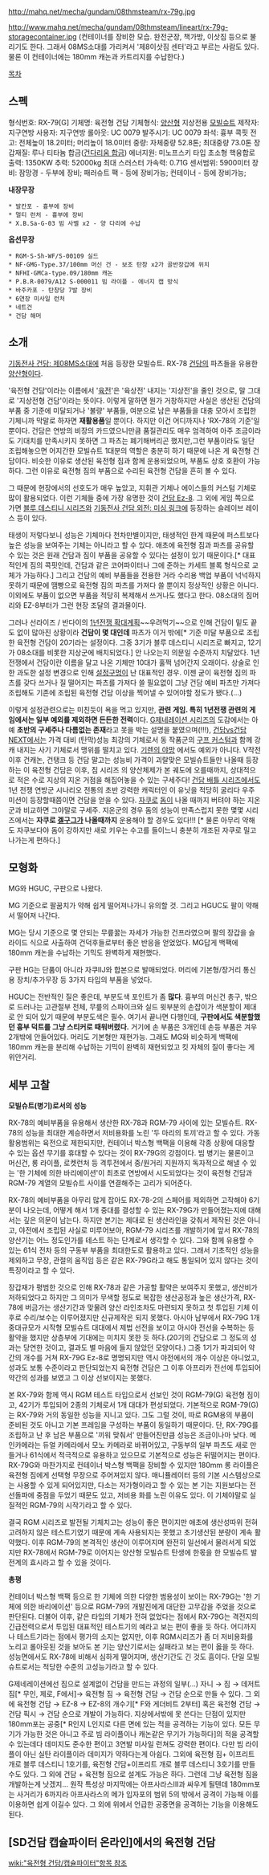 http://mahq.net/mecha/gundam/08thmsteam/rx-79g.jpg

http://www.mahq.net/mecha/gundam/08thmsteam/lineart/rx-79g-storagecontainer.jpg
(컨테이너를 장비한 모습. 완전군장, 책가방, 이삿짐 등으로 불리기도 한다. 그래서 08MS소대를 가리켜서 '제8이삿짐 센터'라고 부르는 사람도 있다. 물론 이 컨테이너에는 180mm 캐논과 카트리지를 수납한다.)

[[목차]]

== 스펙 ==
형식번호: RX-79[G]
기체명: 육전형 건담
기체형식: [[양산형]] 지상전용 [[모빌슈트]]
제작자: 지구연방
사용자: 지구연방
롤아웃: UC 0079
발주시기: UC 0079
좌석: 흉부 콕핏
전고: 전체높이 18.2미터; 머리높이 18.0미터
중량: 자체중량 52.8톤; 최대중량 73.0톤
장갑재질: 루나 티타늄 합금([[건다리움 합금]])
에너지원: 미노프스키 타입 초소형 핵융합로
출력: 1350KW
추력: 52000kg
최대 스러스터 가속력: 0.71G
센서범위: 5900미터
장비: 잠망경 - 두부에 장비; 패러슈트 팩 - 등에 장비가능; 컨테이너 - 등에 장비가능;

'''내장무장'''
 * 발칸포 - 흉부에 장비
 * 멀티 런처 - 흉부에 장비
 * X.B.Sa-G-03 빔 사벨 x2 - 양 다리에 수납
'''옵션무장'''
 * RGM·S-Sh-WF/S-00109 실드
 * NF·GMG-Type.37/100mm 머신 건 - 보조 탄창 x2가 골반장갑에 위치
 * NFHI·GMCa-type.09/180mm 캐논 
 * P.B.R-0079/A12 S-000011 빔 라이플 - 에너지 캡 방식
 * 바주카포 - 탄창당 7발 장비
 * 6연장 미사일 런처
 * 네트건 
 * 건담 해머

== 소개 ==
[[기동전사 건담: 제08MS소대]]에 처음 등장한 모빌슈트. RX-78 [[건담]]의 파츠들을 유용한 [[양산형]]이다.

'육전형 건담'이라는 이름에서 '[[육전]]'은 '육상전' 내지는 '지상전'을 줄인 것으로, 말 그대로 '지상전형 건담'이라는 뜻이다. 이렇게 말하면 뭔가 거창하지만 사실은 생산된 건담의 부품 중 기준에 미달되거나 '불량' 부품들, 여분으로 남은 부품들을 대충 모아서 조립한 기체니까 막말로 하자면 '''재활용품'''일 뿐이다. 하지만 이건 어디까지나 'RX-78의 기준'일 뿐이다. 건담은 연방의 비장의 카드였으니만큼 품질관리도 매우 엄격하여 아주 조금이라도 기대치를 만족시키지 못하면 그 파츠는 폐기해버리곤 했지만,그런 부품이라도 일단 조립해놓으면 어지간한 모빌슈트 1대분의 역할은 충분히 하기 때문에 나온 게 육전형 건담이다. 비슷한 이유로 생산된 육전형 짐과 함께 운용되었으며, 부품도 상호 호환이 가능하다. 그런 이유로 육전형 짐의 부품으로 수리된 육전형 건담을 흔히 볼 수 있다.

그 때문에 현장에서의 선호도가 매우 높았고, 지휘관 기체나 에이스들의 커스텀 기체로 많이 활용되었다. 이런 기체들 중에 가장 유명한 것이 [[건담 Ez-8]]. 그 외에 게임 쪽으로 가면 [[블루 데스티니 시리즈]]와 [[기동전사 건담 외전: 미싱 링크]]에 등장하는 슬레이브 레이스 등이 있다.

태생이 저렇다보니 성능은 기체마다 천차만별이지만, 태생적인 한계 때문에 퍼스트보다 높은 성능을 보여주는 기체는 아니라고 할 수 있다. 애초에 육전형 짐과 파츠를 공유할 수 있는 것은 원래 건담과 짐이 부품을 공유할 수 있다는 설정이 있기 때문이다.[* 대표적인게 짐의 콕핏인데, 건담과 같은 코어파이터나 그에 준하는 카세트 블록 형식으로 교체가 가능하다.] 그리고 건담의 예비 부품들을 전용한 거라 수리용 백업 부품이 넉넉하지 못하기 때문에 땜빵으로 육전형 짐의 파츠를 가져다 쓸 뿐이지 정상적인 상황은 아니다. 이외에도 부품이 없으면 부품을 적당히 복제해서 쓰거나도 했다고 한다. 08소대의 짐머리와 EZ-8부터가 그런 현장 조달의 결과물이다.

그러나 선라이즈 / 반다이의 [[1년전쟁 확대계획]]~~우려먹기~~으로 인해 건담이 밑도 끝도 없이 많아진 상황이라 '''건담이 몇 대인데''' 파츠가 이거 밖에[* 기준 미달 부품으로 조립한 육전형 건담이 20기라는 설정이다. 그중 3기가 블루 데스티니 시리즈로 빠지고, 12기가 08소대를 비롯한 지상군에 배치되었다.] 안 나오는지 의문일 수준까지 치달았다. 1년 전쟁에서 건담이란 이름을 달고 나온 기체만 10대가 훌쩍 넘어간지 오래이다. 상술로 인한 과도한 설정 변경으로 인해 [[설정구멍]]이 난 대표적인 경우. 이젠 굳이 육전형 짐의 파츠를 갖다 쓰거나 질 떨어지는 파츠를 가져다 쓸 필요없이 그냥 건담 예비 파츠만 가져다 조립해도 기존에 조립된 육전형 건담 이상을 찍어낼 수 있어야할 정도가 됐다.(...)

이렇게 설정관련으로는 미친듯이 욕을 먹고 있지만, '''관련 게임. 특히 1년전쟁 관련의 게임에서는 일부 예외를 제외하면 든든한 전력'''이다. [[SD건담 G제네레이션 시리즈|G제네레이션 시리즈]]의 도감에서는 아예 '''초반의 구세주나 다름없는 존재'''라고 못을 박는 설명을 붙였으며(!!!), [[건담vs건담NEXT]]에서는 가격 대비 (탄막)성능 최강의 기체로서 동 작품군의 [[구프 커스텀]]과 함께 강캐 내지는 사기 기체로서 맹위를 떨치고 있다. [[기렌의 야망]] 에서도 예외가 아니다. V작전 이후 건캐논, 건탱크 등 건담 말고는 성능비 가격이 괴랄맞은 모빌슈트들만 나올때 등장하는 이 육전형 건담은 이후, 짐 시리즈 의 양산체제가 본 궤도에 오를때까지, 상대적으로 적은 수로 지상의 지온 거점을 해집어놓을 수 있는 구세주다! [[건담 배틀 시리즈]]에서도 1년 전쟁 연방군 시나리오 전통의 초반 강력한 캐릭터인 이 유닛을 적당히 굴리다 우주 미션이 등장할때쯤이면 건담을 얻을 수 있다. [[자쿠]]로 [[돔]]이 나올 때까지 버텨야 하는 지온군과 비교하면 그야말로 구세주. 지온군의 경우 돔의 성능이 만족스럽지 못한 몇몇 시리즈에서는 '''자쿠로 [[겔구그]]가 나올때까지''' 운용해야 할 경우도 있다!!! [* 물론 아무리 약해도 자쿠보다야 돔이 강하지만 새로 키우는 수고를 들이느니 충분히 개조된 자쿠로 밀고 나가는게 편하다.]
== 모형화 ==
MG와 HGUC, 구판으로 나왔다.

MG 기준으로 팔꿈치가 약해 쉽게 떨어져나가니 유의할 것. 그리고 HGUC도 팔이 약해서 떨어져 나간다.

MG는 당시 기준으로 몇 안되는 무릎꿇는 자세가 가능한 건프라였으며 팔의 장갑을 슬라이드 식으로 사출하여 건덕후들로부터 좋은 반응을 얻었었다. MG답게 백팩에 180mm 캐논을 수납하는 기믹도 완벽하게 재현했다.

구판 HG는 단품이 아니라 자쿠IIJ와 합본으로 발매되었다. 머리에 기본형/장거리 통신용 장치/추가무장 등 3가지 타입의 부품을 넣었다.

HGUC는 전반적인 질은 좋은데, 부분도색 포인트가 좀 '''많다'''. 흉부의 머신건 총구, 밖으로 드러나는 고관절부 전체, 무릎의 스파이크와 실드 윗부분의 손잡이가 색분할이 제대로 안 되어 있기 때문에 부분도색은 필수. 여기서 끝나면 다행인데, '''구판에서도 색분할했던 흉부 덕트를 그냥 스티커로 때워버렸다.''' 거기에 손 부품은 3개인데 손등 부품은 겨우 2개밖에 안들어있다.  머리도 기본형만 재현가능. 그래도 MG와 비슷하게 백팩에 180mm 캐논을 분리해 수납하는 기믹이 완벽히 재현되었고 킷 자체의 질이 좋다는 게 위안거리.

== 세부 고찰 ==
'''모빌슈트(병기)로서의 성능'''

RX-78의 예비부품을 유용해서 생산한 RX-78과 RGM-79 사이에 있는 모빌슈트. RX-78의 성능을 최대한 계승하면서 저비용화를 노린 '두 마리의 토끼'라고 할 수 있다. 가동활용범위는 육전으로 제한되지만, 컨테이너 박스형 백팩을 이용해 각종 상황에 대응할 수 있는 옵션 무기를 휴대할 수 있다는 것이 RX-79G의 강점이다. 빔 병기는 물론이고 머신건, 롱 라이플, 로켓런처 등 격투전에서 중/원거리 지원까지 독자적으로 해낼 수 있는 '한 기체에 의한 바리에이션'이 최초로 연방에서 시도되었다는 것이 육전형 건담과 RGM-79 계열의 모빌슈트 사이를 연결해주는 고리가 되어준다.

RX-78의 예비부품을 아무리 많게 잡아도 RX-78-2의 스페어를 제외하면 고작해야 6기분이 나오는데, 어떻게 해서 1개 중대를 결성할 수 있는 RX-79G가 만들어졌는지에 대해서는 깊은 의문이 남는다. 하지만 본기는 제대로 된 생산라인을 갖춰서 제작된 것은 아니고, 야전에서 조립된 사실로 미루어보아, RGM-79 시리즈를 개발하기에 앞서 RX-78의 양산기는 어느 정도인가를 테스트 하는 단계로서 생각할 수 있다. 그와 함께 유용할 수 있는 61식 전차 등의 구동부 부품을 최대한도로 활용하고 있다. 그래서 기초적인 성능을 제외하고 무장, 관절의 움직임 등은 같은 RX-79G라고 해도 통일되어 있지 않다는 것이 특징이라고 할 수 있다.

장갑재가 평범한 것으로 인해 RX-78과 같은 가공할 활약은 보여주지 못했고, 생산비가 저하되었다고 하지만 그 의미가 무색할 정도로 복잡한 생산공정과 높은 생산가격, RX-78에 버금가는 생산기간과 맞물려 양산 라인조차도 마련되지 못하고 첫 투입된 기체 이후로 수리/보수는 이루어졌지만 신규제작은 되지 못했다. 아시아 남부에서 RX-79G 1개 중대규모가 시작형 모빌슈트 대대에서 제법 선전을 보이고 아시아 전선을 수복하는 등 활약을 했지만 상층부에 기대에는 미치지 못한 듯 하다.(20기의 건담으로 그 정도의 성과는 당연한 것이고, 결과도 별 마음에 들지 않았던 모양이다.) 그중 1기가 파괴되어 약간의 개수를 거쳐 RX-79G Ez-8로 명명되지만 역시 야전에서의 개수 이상은 아니었고, 성과도 보통 수준이라고 판단되었는지 육전형 건담은 그 이후 아프리카 전선에 투입되어 약간의 성과를 보였고 그 이상 선보이지는 못했다.

본 RX-79와 함께 역시 RGM 테스트 타입으로서 선보인 것이 RGM-79(G) 육전형 짐이고, 42기가 투입되어 2종의 기체로서 1개 대대가 편성되었다. 기본적으로 RGM-79(G)는 RX-79와 거의 동일한 성능을 지니고 있다. 그도 그럴 것이, 따로 RGM용의 부품이 준비된 것도 아니고 기본 프레임을 구성하는 부품이 동일하기 때문이다. 단, RX-79G를 조립하고 난 후 남은 부품으로 '끼워 맞춰서' 만들어진만큼 성능은 조금이나마 낮다. 메인카메라는 듀얼 카메라에서 모노 카메라로 바뀌어있고, 구동부의 일부 파츠도 새로 만들거나 61식에서 적극적으로 유용하고 있으므로 기본적으로 성능은 뒤떨어지는 편이다. RX-79G와 마찬가지로 컨테이너 박스형 백팩을 장비할 수 있지만 180mm 롱 라이플은 육전형 짐에게 선택형 무장으로 주어져있지 않다. 매니퓰레이터 등의 기본 시스템상으로는 사용할 수 있게 되어있지만, 다소는 저가형이라고 할 수 있는 본 기는 지원보다는 전선돌파에 중점을 두었기 때문도 있고, 저비용 화를 노린 이유도 있다. 이 기체야말로 실질적인 RGM-79의 시작기라고 할 수 있다.

결국 RGM 시리즈로 발전될 기체치고는 성능이 좋은 편이지만 애초에 생산성따위 전혀 고려하지 않은 테스트기였기 때문에 계속 사용되지는 못했고 초기생산된 분량이 계속 활약했다. 이후 RGM-79의 본격적인 생산이 이루어지며 완전히 일선에서 물러서게 되었지만 RX-78에서 RGM-79로 이어지는 양산형 모빌슈트 탄생에 한몫을 한 모빌슈트 발전계의 효시라고 할 수 있을 것이다.

'''총평'''

컨테이너 박스형 백팩 등으로 한 기체에 의한 다양한 범용성이 보이는 RX-79G는 '한 기체에 의한 바리에이션' 등으로 RGM-79의 개발진에게 대단한 고무감을 주었을 것으로 판단된다. 더불어 이후, 같은 타입의 기체가 전혀 없었다는 점에서 RX-79G는 격전지의 긴급전력으로서 투입된 대표적인 테스트기의 예라고 보는 편이 좋을 듯 하다. 어디까지나 테스트기라는 점에서 평가의 소지는 없지만, 이후 RGM시리즈가 좀 더 저비용화를 노리고 롤아웃된 것을 보아도 본 기는 양산기로서는 실패라고 보는 편이 옳을 듯 하다. 성능면에서도 RX-78에 비해서 심하게 떨어지며, 생산기간도 긴 것도 흠이다. 단일 모빌슈트로서는 적당한 수준의 고성능기라고 할 수 있다.

G제네레이션에선 짐으로 설계없이 건담을 만드는 과정의 일부(...)
자니 → 짐 → 데저트 짐[* 무인, 제로, F에서]→ 육전형 짐 → 육전형 건담 → 건담 순으로 만들 수 있다.
그 외에 육전형 건담 → EZ-8 → EZ-8의 개수기[* F와 게더비트 2부터]
혹은 육전형 건담 → 건담 픽시 → 건담 순으로 개발이 가능하다.
지상에서밖에 못 쓴다는 단점이 있지만 180mm포는 공중[* R인지 L인지로 다른 면에 있는 적을 공격하는 기능이 있다. 모든 무기가 가능한 것은 아니고 주로 빔 라이플이나 캐논같은 무기가 가능하다]의 적을 공격할수 있는데다 데미지도 준수한 편이고 3연발 미사일 런쳐도 강력한 편이다. 다만 빔 라이플이 아닌 실탄 라이플이라 데미지가 약하다는게 아쉽다. 
그외에 육전형 짐+ 이프리트 개로 블루 데스티니 1호기를, 육전형 건담+이프리트 개로 블루 데스티니 3호기를 만들 수도 있다.
그 외에 건담 + 육전형 짐으로 설계도 가능은 하다. 그런데 그냥 육전형 짐을 개발하는게 낫겠지...
원작 특성상 마지막에는 아프사라스III과 싸우게 될텐데 180mm포는 사거리가 6까지라 아프사라스의 메가 입자포의 범위 5의 밖에서 공격이 가능해 이를 이용하면 쉽게 이길수 있다. 그 외에 위에서 언급한 공중면을 공격하는 기능을 이용해도 된다.

== [SD건담 캡슐파이터 온라인]에서의 육전형 건담 ==
[[wiki:"육전형 건담/캡슐파이터"항목 참조]]

